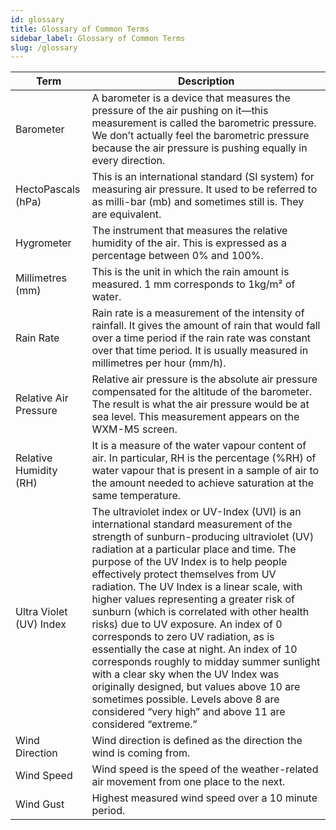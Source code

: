 ```yaml
---
id: glossary
title: Glossary of Common Terms
sidebar_label: Glossary of Common Terms
slug: /glossary
---
```


| Term                    | Description                                                                                                                                                                                                                                                                                                                                                                                                                                                                                                                                                                                                                                                                                                                                                                             |
| ----------------------- | --------------------------------------------------------------------------------------------------------------------------------------------------------------------------------------------------------------------------------------------------------------------------------------------------------------------------------------------------------------------------------------------------------------------------------------------------------------------------------------------------------------------------------------------------------------------------------------------------------------------------------------------------------------------------------------------------------------------------------------------------------------------------------------- |
| Barometer               | A barometer is a device that measures the pressure of the air pushing on it—this measurement is called the barometric pressure. We don’t actually feel the barometric pressure because the air pressure is pushing equally in every direction.                                                                                                                                                                                                                                                                                                                                                                                                                                                                                                                                          |
| HectoPascals (hPa)      | This is an international standard (SI system) for measuring air pressure. It used to be referred to as milli-bar (mb) and sometimes still is. They are equivalent.                                                                                                                                                                                                                                                                                                                                                                                                                                                                                                                                                                                                                      |
| Hygrometer              | The instrument that measures the relative humidity of the air. This is expressed as a percentage between 0% and 100%.                                                                                                                                                                                                                                                                                                                                                                                                                                                                                                                                                                                                                      |
| Millimetres (mm)        | This is the unit in which the rain amount is measured. 1 mm corresponds to 1kg/m² of water.                                                                                                                                                                                                                                                                                                                                                                                                                                                                                                                                                                                                                                                                                             |
| Rain Rate               | Rain rate is a measurement of the intensity of rainfall. It gives the amount of rain that would fall over a time period if the rain rate was constant over that time period. It is usually measured in millimetres per hour (mm/h).                                                                                                                                                                                                                                                                                                                                                                                                                                                                                                                                                     |
| Relative Air Pressure   | Relative air pressure is the absolute air pressure compensated for the altitude of the barometer. The result is what the air pressure would be at sea level. This measurement appears on the WXM-M5 screen.                                                                                                                                                                                                                                                                                                                                                                                                                                                                                                                                                                             |                                                                                                                                                                                                                                                                                                                                                                                                                                                                                                                                                                                                                                                               |
| Relative Humidity (RH)  | It is a measure of the water vapour content of air. In particular, RH is the percentage (%RH) of water vapour that is present in a sample of air to the amount needed to achieve saturation at the same temperature.                                                                                                                                                                                                                                                                                                                                                                                                                                                                                                                                  |
| Ultra Violet (UV) Index | The ultraviolet index or UV-Index (UVI) is an international standard measurement of the strength of sunburn-producing ultraviolet (UV) radiation at a particular place and time. The purpose of the UV Index is to help people effectively protect themselves from UV radiation. The UV Index is a linear scale, with higher values representing a greater risk of sunburn (which is correlated with other health risks) due to UV exposure. An index of 0 corresponds to zero UV radiation, as is essentially the case at night. An index of 10 corresponds roughly to midday summer sunlight with a clear sky when the UV Index was originally designed, but values above 10 are sometimes possible. Levels above 8 are considered “very high” and above 11 are considered “extreme.” |
| Wind Direction          | Wind direction is defined as the direction the wind is coming from.                                                                                                                                                                                                                                                                                                                                                                                                                                                                                                                                                                                                                                                                                                                     |
| Wind Speed              | Wind speed is the speed of the weather-related air movement from one place to the next.                                                                                                                                                                                                                                                                                                                                                                                                                                                                                                                                                                                                                                                                                                 |
| Wind Gust               | Highest measured wind speed over a 10 minute period.                                                                                                                                                                                                                                                                                                                                                                                                                                                                                                                                                                                                                                                                                                                                   |
